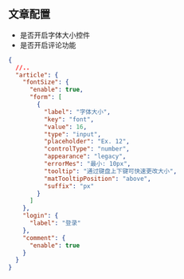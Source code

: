 
<Meta title="全局配置/通用/文章" id="article-config" />

## 文章配置

- 是否开启字体大小控件
- 是否开启评论功能

```json
{
  //..
  "article": {
    "fontSize": {
      "enable": true,
      "form": [
        {
          "label": "字体大小",
          "key": "font",
          "value": 16,
          "type": "input",
          "placeholder": "Ex. 12",
          "controlType": "number",
          "appearance": "legacy",
          "errorMes": "最小: 10px",
          "tooltip": "通过键盘上下键可快速更改大小",
          "matTooltipPosition": "above",
          "suffix": "px"
        }
      ]
    },
    "login": {
      "label": "登录"
    },
    "comment": {
      "enable": true
    }
  }
}
```
